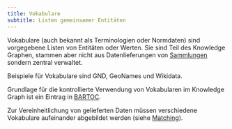 ```yaml
---
title: Vokabulare
subtitle: Listen gemeinsamer Entitäten
---
```


Vokabulare (auch bekannt als Terminologien oder Normdaten) sind vorgegebene Listen von Entitäten oder Werten. Sie sind Teil des Knowledge Graphen, stammen aber nicht aus Datenlieferungen von [Sammlungen](basics.qmd#sammlungen) sondern zentral verwaltet.

Beispiele für Vokabulare sind GND, GeoNames und Wikidata.

Grundlage für die kontrollierte Verwendung von Vokabularen im Knowledge Graph ist ein Eintrag in [BARTOC](https://bartoc.org).

Zur Vereinheitlichung von gelieferten Daten müssen verschiedene Vokabulare aufeinander abgebildet werden (siehe [Matching](matching.qmd)).
